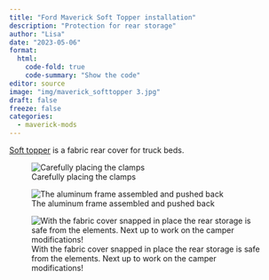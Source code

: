 ```yaml
---
title: "Ford Maverick Soft Topper installation"
description: "Protection for rear storage"
author: "Lisa"
date: "2023-05-06"
format:
  html:
    code-fold: true
    code-summary: "Show the code"
editor: source
image: "img/maverick_softtopper 3.jpg"
draft: false
freeze: false
categories:
  - maverick-mods
---
```


[Soft topper](https://softopper.com/) is a fabric rear cover for truck beds. 


![Carefully placing the clamps](img/maverick_softtopper.jpg)

![The aluminum frame assembled and pushed back](img/maverick_softtopper 2.jpg)

![With the fabric cover snapped in place the rear storage is safe from the elements. Next up to work on the camper modifications!](img/maverick_softtopper 3.jpg)



